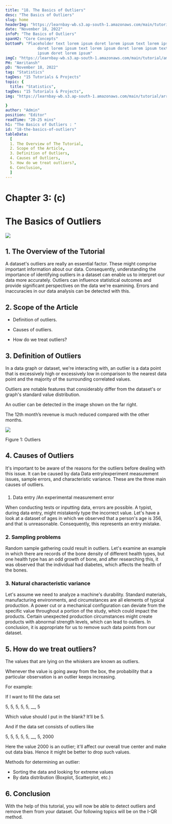 ```yaml
---
title: "18. The Basics of Outliers"
desc: "The Basics of Outliers"
slug: home
headerImg: "https://learnbay-wb.s3.ap-south-1.amazonaws.com/main/tutorial/Statistics+Header.png"
date: "November 18, 2022"
infoP: "The Basics of Outliers"
spanH2: "Core Concepts"
bottomP: "Placeholder text lorem ipsum doret lorem ipsum text lorem ipsum
              doret lorem ipsum text lorem ipsum doret lorem ipsum text lorem
              ipsum doret lorem ipsum"
imgC: "https://learnbay-wb.s3.ap-south-1.amazonaws.com/main/tutorial/amritansh.png"
PH: "Amritansh"
pD: "November 18, 2022"
tag: "Statistics"
tagDes: "15 Tutorials & Projects"
topic: {
  title: "Statistics",
tagDes: "15 Tutorials & Projects",
img: "https://learnbay-wb.s3.ap-south-1.amazonaws.com/main/tutorial/arrow.png"

}
author: "Admin"
position: "Editor"
readTime: "20-25 mins"
h1: "The Basics of Outliers : "
id: "18-the-basics-of-outliers"
tableData:
  [
  1. The Overview of The Tutorial, 
  2. Scope of the Article,  
  3. Definition of Outliers,  
  4. Causes of Outliers,  
  5. How do we treat outliers?,
  6. Conclusion,
  ]
---
```





# **Chapter 3: (c)**

# **The Basics of Outliers**




<img src="https://learnbay-wb.s3.ap-south-1.amazonaws.com/main/tutorial/statistics/The+Basics+of+Outliers.jpg"></img>



## 1. The Overview of the Tutorial

A dataset's outliers are really an essential factor. These might comprise important information about our data. Consequently, understanding the importance of identifying outliers in a dataset can enable us to interpret our data more accurately. Outliers can influence statistical outcomes and provide significant perspectives on the data we're examining. Errors and inaccuracies in our data analysis can be detected with this.


## 2. Scope of the Article


* Definition of outliers.


* Causes of outliers.


* How do we treat outliers?


## 3. Definition of Outliers

In a data graph or dataset, we're interacting with, an outlier is a data point that is excessively high or excessively low in comparison to the nearest data point and the majority of the surrounding correlated values.

Outliers are notable features that considerably differ from the dataset's or graph's standard value distribution.

An outlier can be detected in the image shown on the far right.

The 12th month’s revenue is much reduced compared with the other months.




<img src="https://learnbay-wb.s3.ap-south-1.amazonaws.com/main/tutorial/statistics/The+Basics+of+Outliers+sub.jpg"></img>



Figure 1: Outliers


## 4. Causes of Outliers


It's important to be aware of the reasons for the outliers before dealing with this issue. It can be caused by data Data entry/experiment measurement issues, sample errors, and characteristic variance. These are the three main causes of outliers.


### 
1.    Data entry /An experimental measurement error

When conducting tests or inputting data, errors are possible. A typist, during data entry, might mistakenly type the incorrect value. Let's have a look at a dataset of ages in which we observed that a person's age is 356, and that is unreasonable. Consequently, this represents an entry mistake.


### 2. Sampling problems

Random sample gathering could result in outliers. Let's examine an example in which there are records of the bone density of different health types, but one health type has an odd growth of bone, and after researching this, it was observed that the individual had diabetes, which affects the health of the bones.


### 3. Natural characteristic variance

Let's assume we need to analyze a machine's durability. Standard materials, manufacturing environments, and circumstances are all elements of typical production. A power cut or a mechanical configuration can deviate from the specific value throughout a portion of the study, which could impact the products. Certain unexpected production circumstances might create products with abnormal strength levels, which can lead to outliers. In conclusion, it is appropriate for us to remove such data points from our dataset.


## 5. How do we treat outliers?

The values that are lying on the whiskers are known as outliers.

Whenever the value is going away from the box, the probability that a particular observation is an outlier keeps increasing.

For example:

If I want to fill the data set

5, 5, 5, 5, 5, __, 5

Which value should I put in the blank? It’ll be 5.

And if the data set consists of outliers like

5, 5, 5, 5, 5, __, 5, 2000

Here the value 2000 is an outlier; it'll affect our overall true center and make out data bias. Hence it might be better to drop such values.

Methods for determining an outlier:



* Sorting the data and looking for extreme values
* By data distribution (Boxplot, Scatterplot, etc.)


## 6. Conclusion

With the help of this tutorial, you will now be able to detect outliers and remove them from your dataset. Our following topics will be on the I-QR method.
